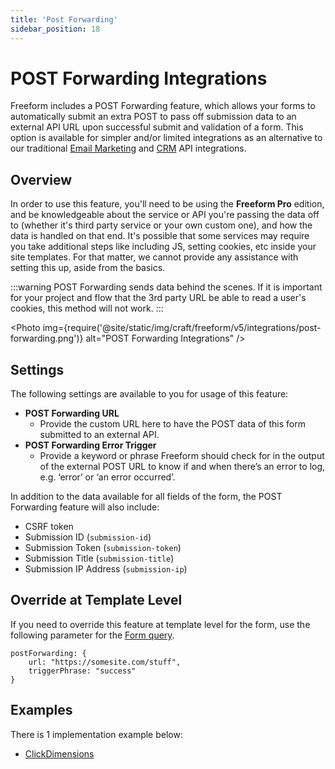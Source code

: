 ```yaml
---
title: 'Post Forwarding'
sidebar_position: 18
---
```



# POST Forwarding Integrations<Badge type="pro" text="Pro" />

Freeform includes a POST Forwarding feature, which allows your forms to automatically submit an extra POST to pass off submission data to an external API URL upon successful submit and validation of a form. This option is available for simpler and/or limited integrations as an alternative to our traditional [Email Marketing](./index.mdx#email-marketing) and [CRM](./index.mdx#crm) API integrations.

## Overview

In order to use this feature, you'll need to be using the **Freeform Pro** edition, and be knowledgeable about the service or API you're passing the data off to (whether it's third party service or your own custom one), and how the data is handled on that end. It's possible that some services may require you take additional steps like including JS, setting cookies, etc inside your site templates. For that matter, we cannot provide any assistance with setting this up, aside from the basics.

:::warning
POST Forwarding sends data behind the scenes. If it is important for your project and flow that the 3rd party URL be able to read a user's cookies, this method will not work.
:::

<Photo
  img={require('@site/static/img/craft/freeform/v5/integrations/post-forwarding.png')}
  alt="POST Forwarding Integrations"
/>

## Settings

The following settings are available to you for usage of this feature:

- **POST Forwarding URL**
  - Provide the custom URL here to have the POST data of this form submitted to an external API.
- **POST Forwarding Error Trigger**
  - Provide a keyword or phrase Freeform should check for in the output of the external POST URL to know if and when there’s an error to log, e.g. ‘error’ or ‘an error occurred’.

In addition to the data available for all fields of the form, the POST Forwarding feature will also include:

- CSRF token
- Submission ID (`submission-id`)
- Submission Token (`submission-token`)
- Submission Title (`submission-title`)
- Submission IP Address (`submission-ip`)

## Override at Template Level

If you need to override this feature at template level for the form, use the following parameter for the [Form query](../templates/queries/form.mdx).

```twig showLineNumbers
postForwarding: {
    url: "https://somesite.com/stuff",
    triggerPhrase: "success"
}
```

## Examples

There is 1 implementation example below:

- [ClickDimensions](./clickdimensions.mdx)
